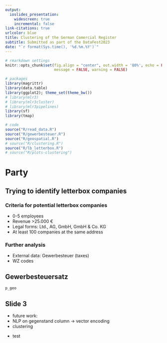```yaml
---
output:
  ioslides_presentation:
    widescreen: true
    incremental: false
link-citations: true
urlcolor: blue
title: Clustering of the German Comercial Register
subtitle: Submitted as part of the DataFest2023
date: "`r format(Sys.time(), '%d.%m.%Y')`"
---
```


<style>
.build > * {
    -webkit-transition: opacity 0ms ease-in-out;
    -webkit-transition-delay: 0ms;
    -moz-transition: opacity 0ms ease-in-out 0ms;
    -o-transition: opacity 0ms ease-in-out 0ms;
    transition: opacity 0ms ease-in-out 0ms;
}
slides > slide.title-slide hgroup h1,
slides > slide.title-slide hgroup h2,
slides > slide.title-slide p,
slides > slide,
slides > slide hgroup h2 {
    color: black;
}
slides > slide.dark hgroup h2 {
    color: black;
    font-size: 72px;
    letter-spacing: 10;
}
table {
    caption-side: bottom
}
slides > slide:not(.nobackground):after {
  content: '';
}
</style>


```r
# rmarkdown settings
knitr::opts_chunk$set(fig.align = "center", out.width = '80%', echo = FALSE, cache = FALSE,
                      message = FALSE, warning = FALSE)

# packages
library(magrittr)
library(data.table)
library(ggplot2); theme_set(theme_bw())
# library(mlr3)
# library(mlr3cluster)
# library(mlr3pipelines)
library(sf)
library(tmap)

# code
source("R/read_data.R")
source("R/gewerbesteuer.R")
source("R/geospatial.R")
# source("R/clustering.R")
source("R/lb_letterbox.R")
# source("R/plots-clustering")
```

# Party

## Trying to identify letterbox companies

<div class="notes">
</div>

### Criteria for potential letterbox companies

* 0-5 employees
* Revenue >25.000 €
* Legal forms: Ltd., AG, GmbH, GmbH & Co. KG
* At least 100 companies at the same address

### Further analysis

* External data: Gewerbesteuer (taxes)
* WZ codes

## Gewerbesteuersatz

<div class="notes">
</div>

```r
p_geo
```

## Slide 3

<div class="notes">
* future work:
* NLP on gegenstand column -> vector encoding
* clustering
</div>

* test

